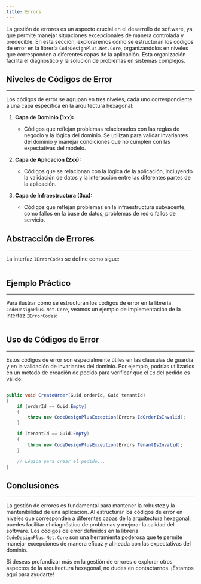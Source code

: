 ```yaml
---
title: Errors
---
```


La gestión de errores es un aspecto crucial en el desarrollo de software, ya que permite manejar situaciones excepcionales de manera controlada y predecible. En esta sección, exploraremos cómo se estructuran los códigos de error en la librería `CodeDesignPlus.Net.Core`, organizándolos en niveles que corresponden a diferentes capas de la aplicación. Esta organización facilita el diagnóstico y la solución de problemas en sistemas complejos.

## Niveles de Códigos de Error
---

Los códigos de error se agrupan en tres niveles, cada uno correspondiente a una capa específica en la arquitectura hexagonal:

1. **Capa de Dominio (1xx):** 
   - Códigos que reflejan problemas relacionados con las reglas de negocio y la lógica del dominio. Se utilizan para validar invariantes del dominio y manejar condiciones que no cumplen con las expectativas del modelo.

2. **Capa de Aplicación (2xx):** 
   - Códigos que se relacionan con la lógica de la aplicación, incluyendo la validación de datos y la interacción entre las diferentes partes de la aplicación.

3. **Capa de Infraestructura (3xx):**
   - Códigos que reflejan problemas en la infraestructura subyacente, como fallos en la base de datos, problemas de red o fallos de servicio.

## Abstracción de Errores
---

La interfaz `IErrorCodes` se define como sigue:

```csharp url="packages/CodeDesignPlus.Net.Core/src/CodeDesignPlus.Net.Core.Abstractions/IErrorCodes.cs" 
```

## Ejemplo Práctico
---

Para ilustrar cómo se estructuran los códigos de error en la librería `CodeDesignPlus.Net.Core`, veamos un ejemplo de implementación de la interfaz `IErrorCodes`:

```csharp url="samples/CodeDesignPlus.Net.Core.Sample/src/CodeDesignPlus.Net.Core.Sample/Resources/Errors/Errors.cs" 
```

## Uso de Códigos de Error
---

Estos códigos de error son especialmente útiles en las cláusulas de guardia y en la validación de invariantes del dominio. Por ejemplo, podrías utilizarlos en un método de creación de pedido para verificar que el `Id` del pedido es válido:

```csharp

public void CreateOrder(Guid orderId, Guid tenantId)
{
    if (orderId == Guid.Empty)
    {
        throw new CodeDesignPlusException(Errors.IdOrderIsInvalid);
    }

    if (tenantId == Guid.Empty)
    {
        throw new CodeDesignPlusException(Errors.TenantIsInvalid);
    }

    // Lógica para crear el pedido...
}

```

## Conclusiones
---

La gestión de errores es fundamental para mantener la robustez y la mantenibilidad de una aplicación. Al estructurar los códigos de error en niveles que corresponden a diferentes capas de la arquitectura hexagonal, puedes facilitar el diagnóstico de problemas y mejorar la calidad del software. Los códigos de error definidos en la librería `CodeDesignPlus.Net.Core` son una herramienta poderosa que te permite manejar excepciones de manera eficaz y alineada con las expectativas del dominio.

Si deseas profundizar más en la gestión de errores o explorar otros aspectos de la arquitectura hexagonal, no dudes en contactarnos. ¡Estamos aquí para ayudarte!
